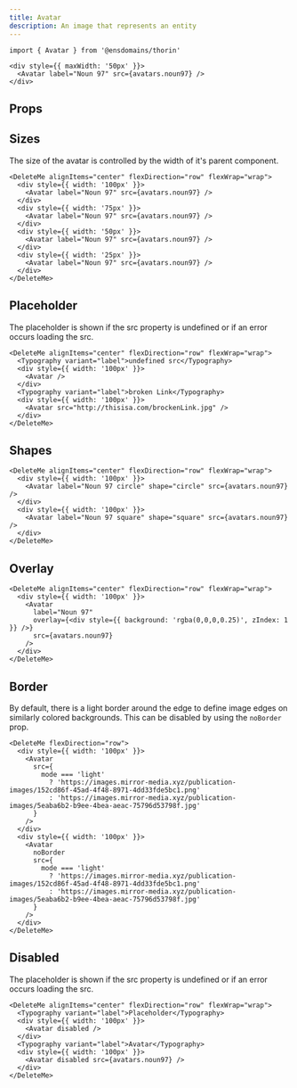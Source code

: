 ```yaml
---
title: Avatar
description: An image that represents an entity
---
```


```tsx
import { Avatar } from '@ensdomains/thorin'
```

```tsx live=true expand=true
<div style={{ maxWidth: '50px' }}>
  <Avatar label="Noun 97" src={avatars.noun97} />
</div>
```

## Props

<PropsTable sourceLink={sourceLink} types={types} />

## Sizes

The size of the avatar is controlled by the width of it's parent component.

```tsx live=true
<DeleteMe alignItems="center" flexDirection="row" flexWrap="wrap">
  <div style={{ width: '100px' }}>
    <Avatar label="Noun 97" src={avatars.noun97} />
  </div>
  <div style={{ width: '75px' }}>
    <Avatar label="Noun 97" src={avatars.noun97} />
  </div>
  <div style={{ width: '50px' }}>
    <Avatar label="Noun 97" src={avatars.noun97} />
  </div>
  <div style={{ width: '25px' }}>
    <Avatar label="Noun 97" src={avatars.noun97} />
  </div>
</DeleteMe>
```

## Placeholder

The placeholder is shown if the src property is undefined or if an error occurs loading the src.

```tsx live=true
<DeleteMe alignItems="center" flexDirection="row" flexWrap="wrap">
  <Typography variant="label">undefined src</Typography>
  <div style={{ width: '100px' }}>
    <Avatar />
  </div>
  <Typography variant="label">broken Link</Typography>
  <div style={{ width: '100px' }}>
    <Avatar src="http://thisisa.com/brockenLink.jpg" />
  </div>
</DeleteMe>
```

## Shapes

```tsx live=true
<DeleteMe alignItems="center" flexDirection="row" flexWrap="wrap">
  <div style={{ width: '100px' }}>
    <Avatar label="Noun 97 circle" shape="circle" src={avatars.noun97} />
  </div>
  <div style={{ width: '100px' }}>
    <Avatar label="Noun 97 square" shape="square" src={avatars.noun97} />
  </div>
</DeleteMe>
```

## Overlay

```tsx live=true
<DeleteMe alignItems="center" flexDirection="row" flexWrap="wrap">
  <div style={{ width: '100px' }}>
    <Avatar
      label="Noun 97"
      overlay={<div style={{ background: 'rgba(0,0,0,0.25)', zIndex: 1 }} />}
      src={avatars.noun97}
    />
  </div>
</DeleteMe>
```

## Border

By default, there is a light border around the edge to define image edges on similarly colored backgrounds. This can be disabled by using the `noBorder` prop.

```tsx live=true
<DeleteMe flexDirection="row">
  <div style={{ width: '100px' }}>
    <Avatar
      src={
        mode === 'light'
          ? 'https://images.mirror-media.xyz/publication-images/152cd86f-45ad-4f48-8971-4dd33fde5bc1.png'
          : 'https://images.mirror-media.xyz/publication-images/5eaba6b2-b9ee-4bea-aeac-75796d53798f.jpg'
      }
    />
  </div>
  <div style={{ width: '100px' }}>
    <Avatar
      noBorder
      src={
        mode === 'light'
          ? 'https://images.mirror-media.xyz/publication-images/152cd86f-45ad-4f48-8971-4dd33fde5bc1.png'
          : 'https://images.mirror-media.xyz/publication-images/5eaba6b2-b9ee-4bea-aeac-75796d53798f.jpg'
      }
    />
  </div>
</DeleteMe>
```

## Disabled

The placeholder is shown if the src property is undefined or if an error occurs loading the src.

```tsx live=true
<DeleteMe alignItems="center" flexDirection="row" flexWrap="wrap">
  <Typography variant="label">Placeholder</Typography>
  <div style={{ width: '100px' }}>
    <Avatar disabled />
  </div>
  <Typography variant="label">Avatar</Typography>
  <div style={{ width: '100px' }}>
    <Avatar disabled src={avatars.noun97} />
  </div>
</DeleteMe>
```

<!-- ## next/image

If you are using Next.js and configured [`next/image`](https://nextjs.org/docs/api-reference/next/image) appropriately, you can pass it in with the `as` prop.

```tsx live=true expand=true
<Avatar as={NextImage} label="Noun 97" src={avatars.noun97} />
``` -->
